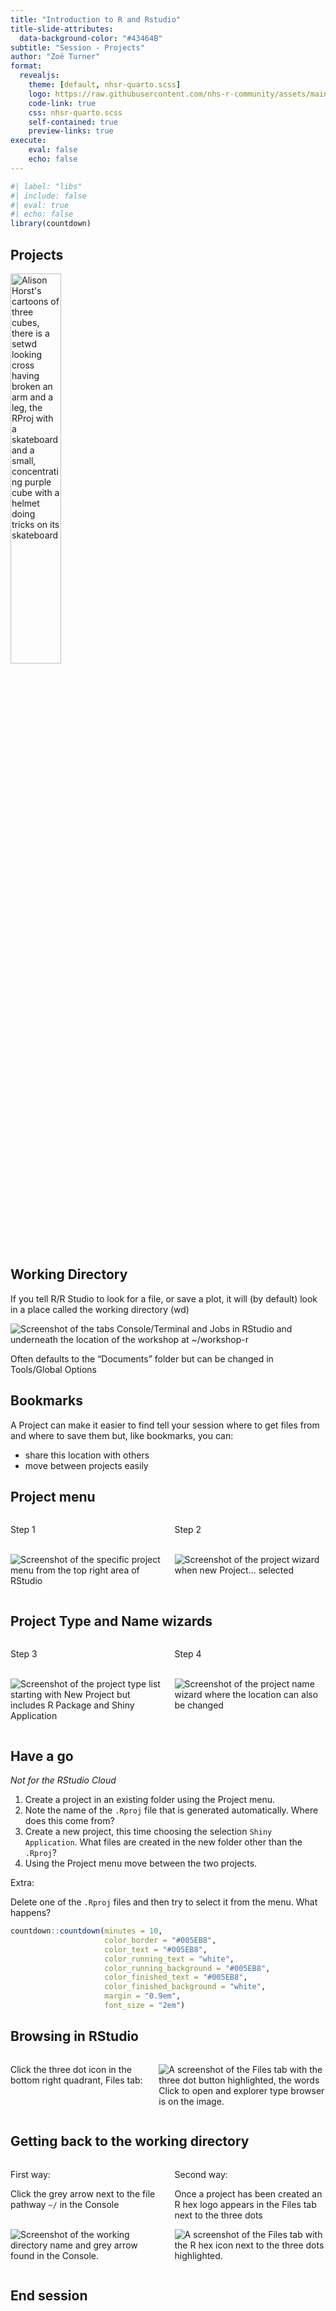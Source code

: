 ```yaml
---
title: "Introduction to R and Rstudio"
title-slide-attributes: 
  data-background-color: "#43464B"
subtitle: "Session - Projects"
author: "Zoë Turner"
format:
  revealjs:
    theme: [default, nhsr-quarto.scss]
    logo: https://raw.githubusercontent.com/nhs-r-community/assets/main/logo/nhsr-logo.svg
    code-link: true
    css: nhsr-quarto.scss
    self-contained: true
    preview-links: true
execute: 
    eval: false
    echo: false
---
```


```r
#| label: "libs"
#| include: false
#| eval: true
#| echo: false
library(countdown)
```


## Projects

<img src="img/session02/cracked_setwd.PNG" alt="Alison Horst&apos;s cartoons of three cubes, there is a setwd looking cross having broken an arm and a leg, the RProj with a skateboard and a small, concentrating purple cube with a helmet doing tricks on its skateboard" width="40%"/>

## Working Directory

If you tell R/R Studio to look for a file, or save a plot, it will (by default) look in a place called the working directory (wd)

<img src="img/session02/working-directory.PNG" alt="Screenshot of the tabs Console/Terminal and Jobs in RStudio and underneath the location of the workshop at ~/workshop-r" class="center"/>

Often defaults to the "Documents" folder but can be changed in Tools/Global Options

## Bookmarks

A Project can make it easier to find tell your session where to get files from and where to save them but, like bookmarks, you can:

::: incremental
-   share this location with others
-   move between projects easily
:::

## Project menu

::: columns
::: {.column width="50%"}
Step 1

</br> <img src="img/session02/project-list.PNG" alt="Screenshot of the specific project menu from the top right area of RStudio" class="center"/>
:::

::: {.column width="50%"}
Step 2

</br> <img src="img/session02/project-wizard.PNG" alt="Screenshot of the project wizard when new Project... selected" class="center"/>
:::
:::

## Project Type and Name wizards

::: columns
::: {.column width="50%"}
Step 3

</br> <img src="img/session02/project-type.PNG" alt="Screenshot of the project type list starting with New Project but includes R Package and Shiny Application" class="center"/>
:::

::: {.column width="50%"}
Step 4

</br> <img src="img/session02/project-name.PNG" alt="Screenshot of the project name wizard where the location can also be changed" class="center"/>
:::
:::

## Have a go

*Not for the RStudio Cloud*

1.  Create a project in an existing folder using the Project menu.
2.  Note the name of the `.Rproj` file that is generated automatically. Where does this come from?
3.  Create a new project, this time choosing the selection `Shiny Application`. What files are created in the new folder other than the `.Rproj`?
4.  Using the Project menu move between the two projects.

Extra:

Delete one of the `.Rproj` files and then try to select it from the menu. What happens?

```r
countdown::countdown(minutes = 10,
                     color_border = "#005EB8",
                     color_text = "#005EB8",
                     color_running_text = "white",
                     color_running_background = "#005EB8",
                     color_finished_text = "#005EB8",
                     color_finished_background = "white",
                     margin = "0.9em",
                     font_size = "2em")
```

## Browsing in RStudio

::: columns
::: {.column width="40%"}
Click the three dot icon in the bottom right quadrant, Files tab:
:::

::: {.column width="50%"}
<img src="img/session02/wd-files.PNG" alt="A screenshot of the Files tab with the three dot button highlighted, the words Click to open and explorer type browser is on the image."/>
:::
:::

## Getting back to the working directory

::: columns
::: {.column width="50%"}
First way:

Click the grey arrow next to the file pathway `~/` in the Console

</br> <img src="img/session02/working-directory.PNG" alt="Screenshot of the working directory name and grey arrow found in the Console."/>
:::

::: {.column width="50%"}
Second way:

Once a project has been created an R hex logo appears in the Files tab next to the three dots

<img src="img/session02/r-link-wd.PNG" alt="A screenshot of the Files tab with the R hex icon next to the three dots highlighted."/>
:::
:::

## End session